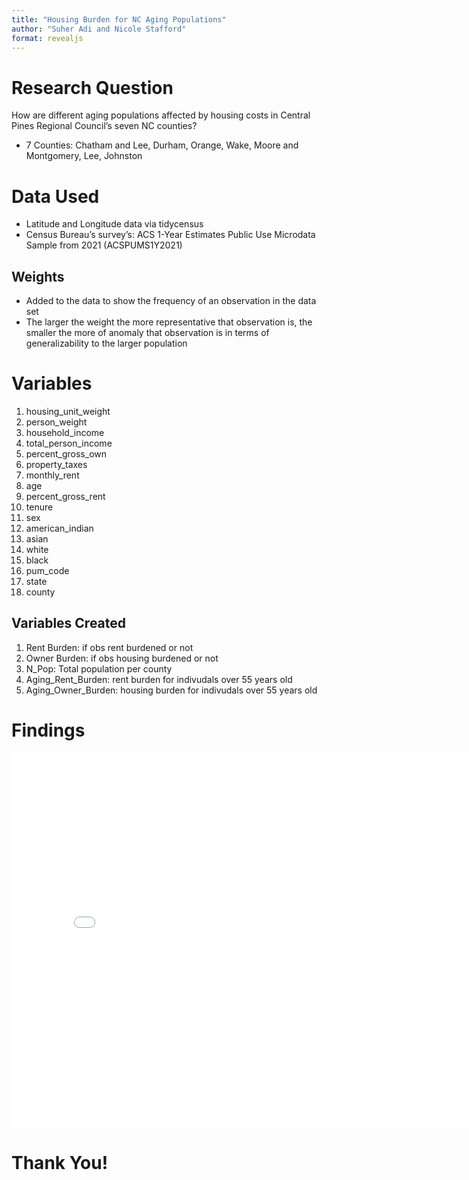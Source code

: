 ```yaml
---
title: "Housing Burden for NC Aging Populations"
author: "Suher Adi and Nicole Stafford"
format: revealjs
---
```

# Research Question
<style>
.reveal {
    background-color: lavender;
}

.reveal h1 {
    font-family: Arial, sans-serif;
    font-size: 30px; 
</style>

How are different aging populations affected by housing costs in Central Pines Regional Council’s seven NC counties?

- 7 Counties: 
Chatham and Lee,
Durham,
Orange,
Wake, 
Moore and Montgomery,
Lee,
Johnston


# Data Used

- Latitude and Longitude data via tidycensus 
- Census Bureau’s survey’s: ACS 1-Year Estimates Public Use Microdata Sample from 2021 (ACSPUMS1Y2021)

## Weights
- Added to the data to show the frequency of an observation in the data set
- The larger the weight the more representative that observation is, the smaller the more of anomaly that observation is in terms of generalizability to the larger population

# Variables
1. housing_unit_weight
2. person_weight
3. household_income
4. total_person_income
5. percent_gross_own
6. property_taxes
7. monthly_rent
8. age
9. percent_gross_rent
10. tenure
11. sex
12. american_indian
13. asian
14. white
15. black
16. pum_code
17. state
18. county

## Variables Created
1. Rent Burden: if obs rent burdened or not 
2. Owner Burden: if obs housing burdened or not 
3. N_Pop: Total population per county
4. Aging_Rent_Burden: rent burden for indivudals over 55 years old
5. Aging_Owner_Burden: housing burden for indivudals over 55 years old

# Findings
<iframe src="INSERT URL FOR DASHBOARD HERE" width="800" height="600" frameborder="0"></iframe>

# Thank You!
